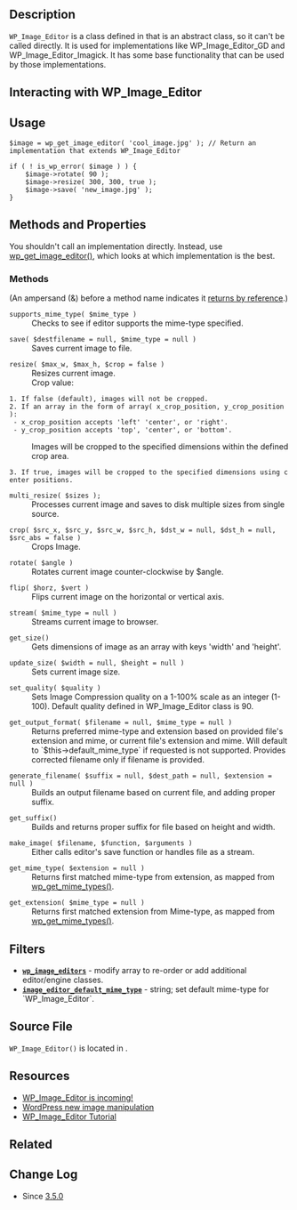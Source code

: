 ==Description==
<tt>WP_Image_Editor</tt> is a class defined in {{Trac|wp-includes/class-wp-image-editor.php}} that is an abstract class, so it can't be called directly. It is used for implementations like WP_Image_Editor_GD and WP_Image_Editor_Imagick. It has some base functionality that can be used by those implementations.

==Interacting with WP_Image_Editor==


==Usage==

<pre>
$image = wp_get_image_editor( 'cool_image.jpg' ); // Return an implementation that extends WP_Image_Editor

if ( ! is_wp_error( $image ) ) {
    $image->rotate( 90 );
    $image->resize( 300, 300, true );
    $image->save( 'new_image.jpg' );
}
</pre>

==Methods and Properties==

You shouldn't call an implementation directly. Instead, use [[Function_Reference/wp_get_image_editor|wp_get_image_editor()]], which looks at which implementation is the best.

===Methods===

(An ampersand (&) before a method name indicates it [http://www.php.net/manual/en/language.references.return.php returns by reference].)

; <tt>supports_mime_type( $mime_type )</tt>
: Checks to see if editor supports the mime-type specified.

; <tt>save( $destfilename = null, $mime_type = null )</tt>
: Saves current image to file.

; <tt>resize( $max_w, $max_h, $crop = false )</tt>
: Resizes current image.
: Crop value:
 1. If false (default), images will not be cropped.
 2. If an array in the form of array( x_crop_position, y_crop_position ):
  - x_crop_position accepts 'left' 'center', or 'right'.
  - y_crop_position accepts 'top', 'center', or 'bottom'.
: Images will be cropped to the specified dimensions within the defined crop area.
 3. If true, images will be cropped to the specified dimensions using center positions.

; <tt>multi_resize( $sizes );</tt>
: Processes current image and saves to disk multiple sizes from single source.

; <tt>crop( $src_x, $src_y, $src_w, $src_h, $dst_w = null, $dst_h = null, $src_abs = false )</tt>
: Crops Image.

; <tt>rotate( $angle )</tt>
: Rotates current image counter-clockwise by $angle.

; <tt>flip( $horz, $vert )</tt>
: Flips current image on the horizontal or vertical axis.

; <tt>stream( $mime_type = null )</tt>
: Streams current image to browser.

; <tt>get_size()</tt>
: Gets dimensions of image as an array with keys 'width' and 'height'.

; <tt>update_size( $width = null, $height = null )</tt>
: Sets current image size.

; <tt>set_quality( $quality )</tt>
: Sets Image Compression quality on a 1-100% scale as an integer (1-100). Default quality defined in WP_Image_Editor class is 90.

; <tt>get_output_format( $filename = null, $mime_type = null )</tt>
: Returns preferred mime-type and extension based on provided file's extension and mime, or current file's extension and mime. Will default to `$this->default_mime_type` if requested is not supported. Provides corrected filename only if filename is provided.

; <tt>generate_filename( $suffix = null, $dest_path = null, $extension = null )</tt>
: Builds an output filename based on current file, and adding proper suffix.

; <tt>get_suffix()</tt>
: Builds and returns proper suffix for file based on height and width.

; <tt>make_image( $filename, $function, $arguments )</tt>
: Either calls editor's save function or handles file as a stream.

; <tt>get_mime_type( $extension = null )</tt>
: Returns first matched mime-type from extension, as mapped from [http://codex.wordpress.org/Function_Reference/wp_get_mime_types wp_get_mime_types()].

; <tt>get_extension( $mime_type = null )</tt>
: Returns first matched extension from Mime-type, as mapped from [http://codex.wordpress.org/Function_Reference/wp_get_mime_types wp_get_mime_types()].

==Filters==

* '''<tt>[[Plugin_API/Filter_Reference/wp_image_editors|wp_image_editors]]</tt>''' - modify array to re-order or add additional editor/engine classes.
* '''<tt>[[Plugin_API/Filter_Reference/image_editor_default_mime_type|image_editor_default_mime_type]]</tt>''' - string; set default mime-type for `WP_Image_Editor`.

==Source File==

<tt>WP_Image_Editor()</tt> is located in {{Trac|wp-includes/class-wp-image-editor.php}}.

==Resources==

* [http://make.wordpress.org/core/2012/12/06/wp_image_editor-is-incoming/ WP_Image_Editor is incoming!]
* [http://markoheijnen.com/wordpress-new-image-manipulation/ WordPress new image manipulation]
* [http://bhoover.com/wp_image_editor-wordpress-image-editing-tutorial/ WP_Image_Editor Tutorial]

== Related ==


==Change Log==
* Since [[Version_3.5|3.5.0]]
{{Copyedit}}